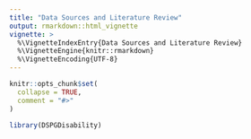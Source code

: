 ```yaml
---
title: "Data Sources and Literature Review"
output: rmarkdown::html_vignette
vignette: >
  %\VignetteIndexEntry{Data Sources and Literature Review}
  %\VignetteEngine{knitr::rmarkdown}
  %\VignetteEncoding{UTF-8}
---
```


```r
knitr::opts_chunk$set(
  collapse = TRUE,
  comment = "#>"
)
```

```r
library(DSPGDisability)
```
